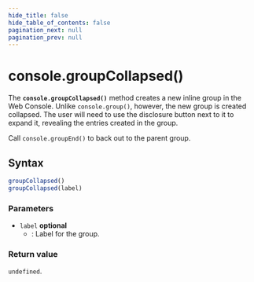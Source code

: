 ```yaml
---
hide_title: false
hide_table_of_contents: false
pagination_next: null
pagination_prev: null
---
```


# console.groupCollapsed()

The **`console.groupCollapsed()`** method creates a new inline group in the Web Console. Unlike `console.group()`,
however, the new group is created collapsed. The user will need to use the disclosure
button next to it to expand it, revealing the entries created in the group.

Call `console.groupEnd()` to back out to the parent group.

## Syntax

```js
groupCollapsed()
groupCollapsed(label)
```

### Parameters

- `label` __optional__
  - : Label for the group.

### Return value

`undefined`.
